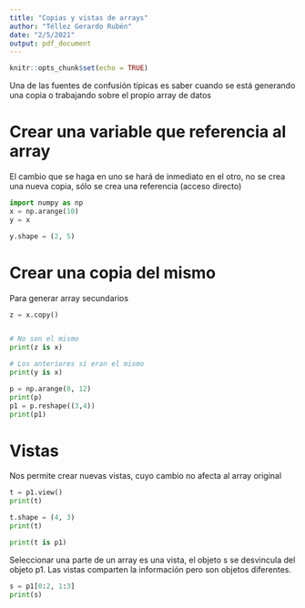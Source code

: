 ---
title: "Copias y vistas de arrays"
author: "Téllez Gerardo Rubén"
date: "2/5/2021"
output: pdf_document
---

```{r setup, include=FALSE}
knitr::opts_chunk$set(echo = TRUE)
```

Una de las fuentes de confusión típicas es saber cuando se está generando una copia o trabajando sobre el propio array de datos

# Crear una variable que referencia al array

El cambio que se haga en uno se hará de inmediato en el otro, no se crea una nueva copia, sólo se crea una referencia (acceso directo)
```{python}
import numpy as np
x = np.arange(10)
y = x

y.shape = (2, 5)
```

# Crear una copia del mismo
Para generar array secundarios

```{python}
z = x.copy()


# No son el mismo
print(z is x)

# Los anteriores sí eran el mismo
print(y is x)
```
```{python}
p = np.arange(0, 12)
print(p)
p1 = p.reshape((3,4))
print(p1)
```

# Vistas

Nos permite crear nuevas vistas, cuyo cambio no afecta al array original

```{python}
t = p1.view()
print(t)

t.shape = (4, 3)
print(t)

print(t is p1)
```

Seleccionar una parte de un array es una vista, el objeto s se desvincula del objeto p1.
Las vistas comparten la información pero son objetos diferentes.

```{python}
s = p1[0:2, 1:3]
print(s)
```





